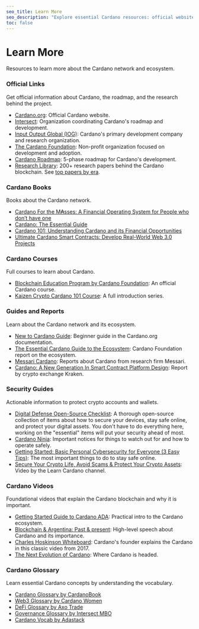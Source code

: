 ```yaml
---
seo_title: Learn More
seo_description: "Explore essential Cardano resources: official websites, intro courses, guides, reports, books, and security best practices. Discover everything you need!"
toc: false
---
```


# Learn More

Resources to learn more about the Cardano network and ecosystem.

### Official Links

Get official information about Cardano, the roadmap, and the research behind the project.

- [Cardano.org](https://cardano.org/)<OS url="https://github.com/cardano-foundation/cardano-org" />: Official Cardano website.
- [Intersect](https://www.intersectmbo.org/)<OS url="https://github.com/IntersectMBO" />: Organization coordinating Cardano's roadmap and development.
- [Input Output Global (IOG)](https://iohk.io/)<OS url="https://github.com/input-output-hk" />: Cardano's primary development company and research organization.
- [The Cardano Foundation](https://cardanofoundation.org/)<OS url="https://github.com/cardano-foundation" />: Non-profit organization focused on development and adoption.
- [Cardano Roadmap](https://roadmap.cardano.org/en/)<OS url="https://github.com/cardano-foundation/cardano-org" />: 5-phase roadmap for Cardano's development.
- [Research Library](https://iohk.io/en/research/library/)<OS url="https://github.com/input-output-hk" />: 200+ research papers behind the Cardano blockchain. See [top papers by era](https://cardano.org/research).

### Cardano Books

Books about the Cardano network.

- [Cardano For the M₳sses: A Financial Operating System for People who don’t have one](https://www.amazon.com/dp/B0B912X5G6)<OS url="https://github.com/johnnygreeney/CardanoForTheMasses" />
- [Cardano: The Essential Guide](https://www.amazon.com/dp/B0B1DSTS3X)
- [Cardano 101: Understanding Cardano and its Financial Opportunities](https://www.amazon.com/dp/B0C524H491)
- [Ultimate Cardano Smart Contracts: Develop Real-World Web 3.0 Projects](https://www.amazon.com/Ultimate-Cardano-Smart-Contracts-Development/dp/8197396531/)<OS url="https://github.com/lley154" />

### Cardano Courses

Full courses to learn about Cardano.

- [Blockchain Education Program by Cardano Foundation](https://academy.cardanofoundation.org/)<OS url="https://github.com/cardano-foundation/cardano-academy/" />: An official Cardano course.
- [Kaizen Crypto Cardano 101 Course](https://www.youtube.com/playlist?list=PLrbMFdXZnzoAwfxIVo-SQ_qEBCqbwuU6o): A full introduction series.

### Guides and Reports

Learn about the Cardano network and its ecosystem.

- [New to Cardano Guide](https://docs.cardano.org/about-cardano/new-to-cardano/)<OS url="https://github.com/cardano-foundation/cardano-org" />: Beginner guide in the Cardano.org documentation.
- [The Essential Cardano Guide to the Ecosystem](https://services.iohk.io/hubfs/EssentialCardano/PDF/Essential%20Cardano%20Guide%20to%20the%20Ecosystem.pdf?hsLang=en)<OS url="https://github.com/cardano-foundation/" />: Cardano Foundation report on the ecosystem.
- [Messari Cardano](https://messari.io/project/cardano/research)<OS url="https://github.com/messari" />: Reports about Cardano from research firm Messari.
- [Cardano: A New Generation In Smart Contract Platform Design](https://blog.kraken.com/crypto-education/kraken-intelligence/cardano-a-new-generation-in-smart-contract-platform-design)<OS url="https://github.com/krakenfx" />: Report by crypto exchange Kraken.

### Security Guides

Actionable information to protect crypto accounts and wallets.

- [Digital Defense Open-Source Checklist](https://digital-defense.io/)<OS url="https://github.com/lissy93/personal-security-checklist" />: A thorough open-source collection of items about how to secure your devices, stay safe online, and protect your digital assets. You don't have to do everything here, working on the "essential" items will put your security ahead of most.
- [Cardano Ninja](https://cardano.ninja/): Important notices for things to watch out for and how to operate safely.
- [Getting Started: Basic Personal Cybersecurity for Everyone (3 Easy Tips)](https://avoidthehack.com/getting-started-cybersecurity): The most important things to do to stay safe online.
- [Secure Your Crypto Life, Avoid Scams & Protect Your Crypto Assets](https://www.youtube.com/watch?v=W2YeB5clm0k): Video by the Learn Cardano channel.

### Cardano Videos

Foundational videos that explain the Cardano blockchain and why it is important.

- [Getting Started Guide to Cardano ADA](https://www.youtube.com/watch?v=vOqjHEnoRWU): Practical intro to the Cardano ecosystem.
- [Blockchain & Argentina: Past & present](https://www.youtube.com/watch?v=SkixwjCzQ9c): High-level speech about Cardano and its importance.
- [Charles Hoskinson Whiteboard](https://www.youtube.com/watch?v=Ja9D0kpksxw): Cardano's founder explains the Cardano in this classic video from 2017.
- [The Next Evolution of Cardano](https://www.youtube.com/watch?v=_s4OauGIzNg): Where Cardano is headed.

### Cardano Glossary

Learn essential Cardano concepts by understanding the vocabulary.

- [Cardano Glossary by CardanoBook](https://cardanobook.com/glossary/)<OS url="https://github.com/johnnygreeney" />
- [Web3 Glossary by Cardano Women](https://cardanowomen.io/web3-glossary)
- [DeFi Glossary by Axo Trade](https://wiki.axo.trade/axo-defi-glossary)
- [Governance Glossary by Intersect MBO](https://docs.intersectmbo.org/glossary/general-glossary)<OS url="https://github.com/IntersectMBO" />
- [Cardano Vocab by Adastack](./cardano_vocab.mdx)<OS url="https://github.com/adastackio/adastack.io" />
